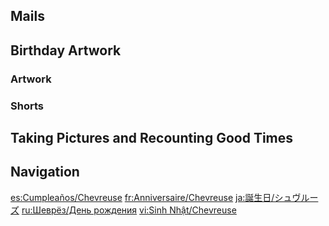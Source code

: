 {{Birthday Intro}}

==Mails==
{{Mails by Category Table|Chevreuse Birthday Mails|noheader=1}}

==Birthday Artwork==
===Artwork===
{{Artwork by Category Table
|Character Birthday Artwork
|category = Chevreuse Birthday Artwork
|header = Chevreuse's Birthday Artwork
}}

===Shorts===
{{Artwork by Category Table
|Character Shorts
|category = Chevreuse Birthday Artwork
|header = Chevreuse's Birthday Shorts
}}

==Taking Pictures and Recounting Good Times==
{{Transclude|Taking Pictures and Recounting Good Times/Chevreuse|Stories|main=1|top=1}}

==Navigation==
{{Character Navbox|Birthday}}

[[es:Cumpleaños/Chevreuse]]
[[fr:Anniversaire/Chevreuse]]
[[ja:誕生日/シュヴルーズ]]
[[ru:Шеврёз/День рождения]]
[[vi:Sinh Nhật/Chevreuse]]